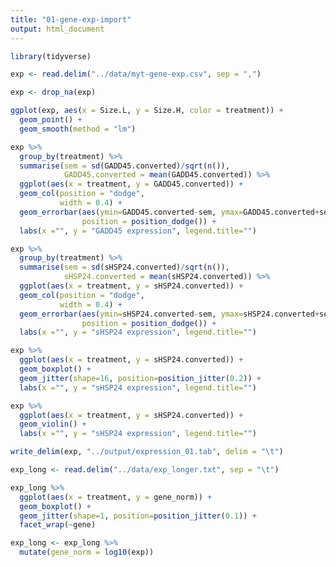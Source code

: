 ```yaml
---
title: "01-gene-exp-import"
output: html_document
---
```



```r
library(tidyverse)
```

```r
exp <- read.delim("../data/myt-gene-exp.csv", sep = ",")
```

```r
exp <- drop_na(exp)
```


```r
ggplot(exp, aes(x = Size.L, y = Size.H, color = treatment)) +
  geom_point() +
  geom_smooth(method = "lm")
```


```r
exp %>% 
  group_by(treatment) %>%
  summarise(sem = sd(GADD45.converted)/sqrt(n()),
            GADD45.converted = mean(GADD45.converted)) %>%
  ggplot(aes(x = treatment, y = GADD45.converted)) + 
  geom_col(position = "dodge",
           width = 0.4) + 
  geom_errorbar(aes(ymin=GADD45.converted-sem, ymax=GADD45.converted+sem), width=.4,
                position = position_dodge()) +
  labs(x ="", y = "GADD45 expression", legend.title="") 
```


```r
exp %>% 
  group_by(treatment) %>%
  summarise(sem = sd(sHSP24.converted)/sqrt(n()),
            sHSP24.converted = mean(sHSP24.converted)) %>%
  ggplot(aes(x = treatment, y = sHSP24.converted)) + 
  geom_col(position = "dodge",
           width = 0.4) + 
  geom_errorbar(aes(ymin=sHSP24.converted-sem, ymax=sHSP24.converted+sem), width=.4,
                position = position_dodge()) +
  labs(x ="", y = "sHSP24 expression", legend.title="") 
```
```r
exp %>% 
  ggplot(aes(x = treatment, y = sHSP24.converted)) + 
  geom_boxplot() + 
  geom_jitter(shape=16, position=position_jitter(0.2)) +
  labs(x ="", y = "sHSP24 expression", legend.title="") 
```
```r
exp %>% 
  ggplot(aes(x = treatment, y = sHSP24.converted)) + 
  geom_violin() + 
  labs(x ="", y = "sHSP24 expression", legend.title="") 
```
```r
write_delim(exp, "../output/expression_01.tab", delim = "\t")
```



```r
exp_long <- read.delim("../data/exp_longer.txt", sep = "\t")
```

```r
exp_long %>% 
  ggplot(aes(x = treatment, y = gene_norm)) + 
  geom_boxplot() + 
  geom_jitter(shape=1, position=position_jitter(0.1)) +
  facet_wrap(~gene)
```

```r
exp_long <- exp_long %>%
  mutate(gene_norm = log10(exp))
```


